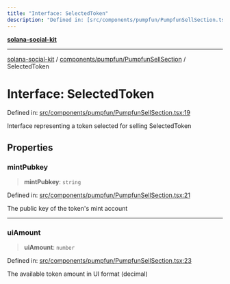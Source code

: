 ```yaml
---
title: "Interface: SelectedToken"
description: "Defined in: [src/components/pumpfun/PumpfunSellSection.tsx:19](https://github.com/SendArcade/solana-social-starter/blob/03568260ca96ed63f77049843c721de1cb011893/src/components/pumpfun/PumpfunSellSection.tsx#L19)"
---
```


[**solana-social-kit**](../../../../README.mdx)

***

[solana-social-kit](../../../../README.mdx) / [components/pumpfun/PumpfunSellSection](../README.mdx) / SelectedToken

# Interface: SelectedToken

Defined in: [src/components/pumpfun/PumpfunSellSection.tsx:19](https://github.com/SendArcade/solana-social-starter/blob/03568260ca96ed63f77049843c721de1cb011893/src/components/pumpfun/PumpfunSellSection.tsx#L19)

Interface representing a token selected for selling
 SelectedToken

## Properties

### mintPubkey

> **mintPubkey**: `string`

Defined in: [src/components/pumpfun/PumpfunSellSection.tsx:21](https://github.com/SendArcade/solana-social-starter/blob/03568260ca96ed63f77049843c721de1cb011893/src/components/pumpfun/PumpfunSellSection.tsx#L21)

The public key of the token's mint account

***

### uiAmount

> **uiAmount**: `number`

Defined in: [src/components/pumpfun/PumpfunSellSection.tsx:23](https://github.com/SendArcade/solana-social-starter/blob/03568260ca96ed63f77049843c721de1cb011893/src/components/pumpfun/PumpfunSellSection.tsx#L23)

The available token amount in UI format (decimal)
